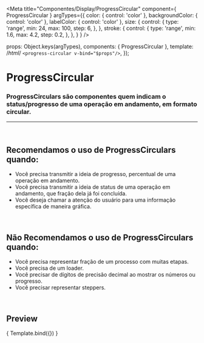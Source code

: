 
<Meta
  title="Componentes/Display/ProgressCircular"
  component={ ProgressCircular }
  argTypes={{
    color: { control: 'color' },
    backgroundColor: { control: 'color' },
    labelColor: { control: 'color' },
    size: { control: 
      {
        type: 'range',
        min: 24,
        max: 100,
        step: 6,
      },
    },
    stroke: { control: 
      {
        type: 'range',
        min: 1.6,
        max: 4.2,
        step: 0.2,
      },
    },
  }
}
/>

  props: Object.keys(argTypes),
  components: { ProgressCircular },
  template: /*html*/ `<progress-circular v-bind="$props"/>`,
});

# ProgressCircular

### ProgressCirculars são componentes quem indicam o status/progresso de uma operação em andamento, em formato circular.
---
<br />

## Recomendamos o uso de ProgressCirculars quando:
- Você precisa transmitir a ideia de progresso, percentual de uma operação em andamento.
- Você precisa transmitir a ideia de status de uma operação em andamento, que fração dela já foi concluída.
- Você deseja chamar a atenção do usuário para uma informação específica de maneira gráfica.

<br />

## Não Recomendamos o uso de ProgressCirculars quando:
- Você precisa representar fração de um processo com muitas etapas.
- Você precisa de um loader.
- Você precisar de dígitos de precisão decimal ao mostrar os números ou progresso.
- Você precisar representar steppers.

<br />

## Preview

<Canvas>
  <Story
    name="Progress circular"
    decorators={[docsDecorator]}
    args={{
      size: 60,
      value: 10,
      stroke: 3.8,
    }}
  >
    { Template.bind({}) }
  </Story>
</Canvas>

<ArgsTable story="Progress circular" />
